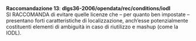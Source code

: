 ::: {#racc-13 .callout-note appearance="simple" icon=false .raccomandazione}
[**Raccomandazione 13**]{.testo-blu}: **dlgs36-2006/opendata/rec/conditions/iodl**<br>
SI RACCOMANDA di evitare quelle licenze che – per quanto ben impostate – presentano forti caratteristiche di localizzazione, anch’esse potenzialmente costituenti elementi di ambiguità in caso di riutilizzo e mashup (come la IODL).
:::


